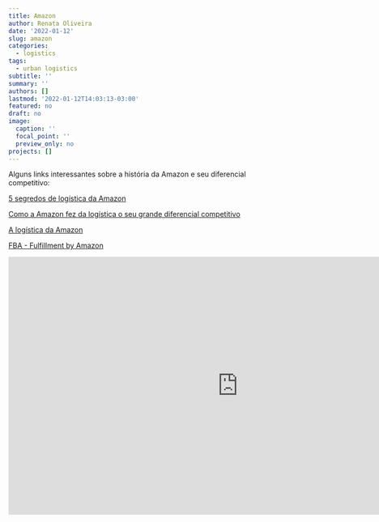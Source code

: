 ---
title: Amazon
author: Renata Oliveira
date: '2022-01-12'
slug: amazon
categories:
  - logistics
tags:
  - urban logistics
subtitle: ''
summary: ''
authors: []
lastmod: '2022-01-12T14:03:13-03:00'
featured: no
draft: no
image:
  caption: ''
  focal_point: ''
  preview_only: no
projects: []
---

Alguns links interessantes sobre a história da Amazon e seu diferencial competitivo:

[5 segredos de logística da Amazon](https://cargox.com.br/blog/os-5-segredos-de-logistica-mais-incriveis-da-amazon)

[Como a Amazon fez da logística o seu grande diferencial competitivo](https://revistamundologistica.com.br/blog/achiles/como-a-amazon-fez-da-logistica-seu-grande-diferencial-competitivo)

[A logística da Amazon](https://saclogistica.com.br/logistica-amazon/)

[FBA - Fulfillment by Amazon](https://venda.amazon.com.br/cresca/fba#elegibilidade)

<iframe width="906" height="510" src="https://www.youtube.com/embed/V1yX_pd-OVg" title="YouTube video player" frameborder="0" allow="accelerometer; autoplay; clipboard-write; encrypted-media; gyroscope; picture-in-picture" allowfullscreen></iframe>


